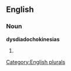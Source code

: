 ==English==

===Noun===
'''dysdiadochokinesias'''

# {{plural of|[[dysdiadochokinesia]]}}

[[Category:English plurals]]